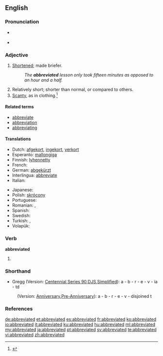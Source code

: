 ==English==

===Pronunciation===
* {{a|RP}} {{IPA|/əˈbriːvieɪtɪd/}}
* {{a|GenAm}} {{IPA|/əˈbri.viˌeɪ.tɪd/}}

===Adjective===
{{en-adj}}

# [[shorten|Shortened]]; made briefer.
#: ''The '''abbreviated''' lesson only took fifteen minutes as opposed to an hour and a half.''
# Relatively short; shorter than normal, or compared to others.
# [[scanty|Scanty]], as in clothing.<ref>{{reference-book | last =| first = | authorlink =  | coauthors =  | editor =Urdang, Laurence    | others =  | title = The Random House College Dictionary | origdate =  | origyear = 1975| origmonth =  | url =  | format =  | accessdate =  | accessyear =  | accessmonth =  | edition =  | date =  | year =1984| month =  | publisher =Random House, Inc.  | location = New York, NY | language =  | id =  | doi = | isbn =0-394-43600-8 | lccn = | ol = | pages =1| chapter =  | chapterurl =  | quote =}}</ref>

====Related terms====
* [[abbreviate]]
* [[abbreviation]]
* [[abbreviating]]

====Translations====
{{trans-top|shortened}}
* Dutch: [[afgekort]], [[ingekort]], [[verkort]]
* Esperanto: [[mallongiga]]
* Finnish: [[lyhennetty]]
* French: {{t+|fr|abrégé}}
* German: [[abgekürzt]]
* Interlingua: [[abbreviate]]
* Italian: {{t+|it|abbreviato}}
{{trans-mid}}
* Japanese: {{t|ja|略|alt=略した|tr=ryaku shita}}
* Polish: [[skrócony]]
* Portuguese: {{t-|pt|abreviado}}
* Romanian: {{t-|ro|prescurtat|m|n}}, {{t-|ro|abreviat|m|n}}
* Spanish: {{t+|es|abreviado}}
* Swedish: {{t+|sv|förkortad}}
* Turkish: {{t-|tr|kısaltılmış}}, {{t+|tr|muhtasar}}
* Volapük: {{t-|vo|pebrefüköl}}
{{trans-bottom}}

===Verb===
'''abbreviated'''

# {{past of|abbreviate}}

===Shorthand===
* Gregg (Version: [http://en.wikipedia.org/wiki/Gregg_Shorthand#Centennial_Gregg_Shorthand Centennial],[http://en.wikipedia.org/wiki/Gregg_Shorthand#Series_90_Gregg_Shorthand Series 90],[http://en.wikipedia.org/wiki/Gregg_Shorthand#Diamond_Jubilee_Gregg_Shorthand  DJS],[http://en.wikipedia.org/wiki/Gregg_Shorthand#Simplified_Gregg_Shorthand Simplified]): a - b - r - e - v - ia - td
: (Version: [http://en.wikipedia.org/wiki/Gregg_Shorthand#Anniversary_Gregg_Shorthand Anniversary],[http://en.wikipedia.org/wiki/Gregg_Shorthand#Pre-Anniversary_Gregg_Shorthand Pre-Anniversary]): a - b - r - e - v - disjoined t

===References===
<references/>

[[de:abbreviated]]
[[et:abbreviated]]
[[es:abbreviated]]
[[fr:abbreviated]]
[[ko:abbreviated]]
[[io:abbreviated]]
[[it:abbreviated]]
[[ku:abbreviated]]
[[hu:abbreviated]]
[[ml:abbreviated]]
[[my:abbreviated]]
[[ja:abbreviated]]
[[pt:abbreviated]]
[[sv:abbreviated]]
[[te:abbreviated]]
[[vi:abbreviated]]
[[zh:abbreviated]]
